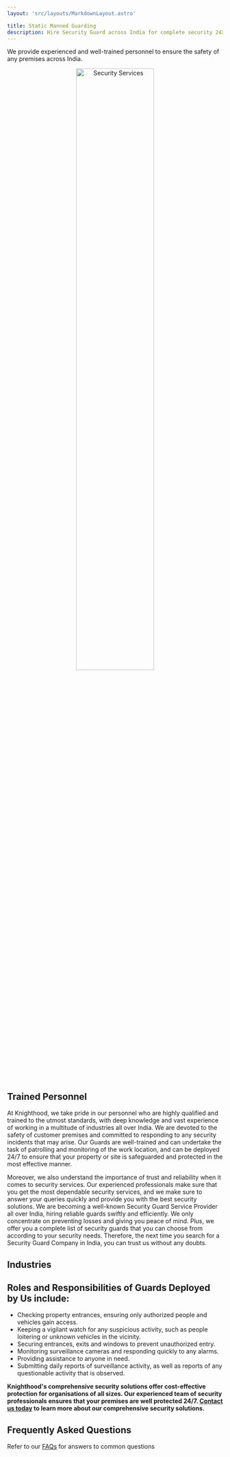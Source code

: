 ```yaml
---
layout: 'src/layouts/MarkdownLayout.astro'

title: Static Manned Guarding
description: Hire Security Guard across India for complete security 24X7
---
```





We provide experienced and well-trained personnel to ensure the safety of any premises across India.

<center> <img className=" pl-5" src="/1s.jpg" width='60%' height='flex' alt="Security Services"/></center>

<br/>

## Trained Personnel

At Knighthood, we take pride in our personnel who are highly qualified and trained to the utmost standards, with deep knowledge and vast experience of working in a multitude of industries all over India. We are devoted to the safety of customer premises and committed to responding to any security incidents that may arise. Our Guards are well-trained and can undertake the task of patrolling and monitoring of the work location, and can be deployed 24/7 to ensure that your property or site is safeguarded and protected in the most effective manner.

Moreover, we also understand the importance of trust and reliability when it comes to security services. Our experienced professionals make sure that you get the most dependable security services, and we make sure to answer your queries quickly and provide you with the best security solutions. We are becoming a well-known Security Guard Service Provider all over India, hiring reliable guards swiftly and efficiently. We only concentrate on preventing losses and giving you peace of mind. Plus, we offer you a complete list of security guards that you can choose from according to your security needs. Therefore, the next time you search for a Security Guard Company in India, you can trust us without any doubts.

## Industries





## Roles and Responsibilities of Guards Deployed by Us include:

- Checking property entrances, ensuring only authorized people and vehicles gain access.
- Keeping a vigilant watch for any suspicious activity, such as people loitering or unknown vehicles in the vicinity.
- Securing entrances, exits and windows to prevent unauthorized entry.
- Monitoring surveillance cameras and responding quickly to any alarms.
- Providing assistance to anyone in need.
- Submitting daily reports of surveillance activity, as well as reports of any questionable activity that is observed.



**Knighthood's comprehensive security solutions offer cost-effective protection for organisations of all sizes. Our experienced team of security professionals ensures that your premises are well protected 24/7. [Contact us today](/contact) to learn more about our comprehensive security solutions.**

## Frequently Asked Questions


Refer to our [FAQs](/services/security/FAQ-Guard) for answers to common questions 



